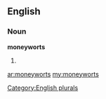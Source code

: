 ==English==

===Noun===
'''moneyworts'''

# {{plural of|[[moneywort]]}}

[[Category:English plurals]]

[[ar:moneyworts]]
[[my:moneyworts]]